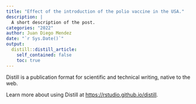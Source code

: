 ```yaml
---
title: "Effect of the introduction of the polio vaccine in the USA."
description: |
  A short description of the post.
categories: "2022"
author: Juan Diego Mendez
date: "`r Sys.Date()`"
output:
  distill::distill_article:
    self_contained: false
    toc: true 
---
```


Distill is a publication format for scientific and technical writing, native to the web.

Learn more about using Distill at <https://rstudio.github.io/distill>.


